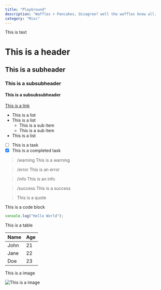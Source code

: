 ```yaml
---
title: "PlayGround"
description: "Waffles > Pancakes, Disagree? well the waffles know all.."
category: "Misc"
---
```


This is text

# This is a header

## This is a subheader

### This is a subsubheader

#### This is a subsubsubheader

[This is a link](https://google.com)

- This is a list
- This is a list
  - This is a sub item
  - This is a sub item
- This is a list

- [ ] This is a task
- [x] This is a completed task

> /warning This is a warning

> /error This is an error

> /info This is an info

> /success This is a success

> This is a quote

This is a code block

```js
console.log("Hello World");
```

This is a table

| Name | Age |
| ---- | --- |
| John | 21  |
| Jane | 22  |
| Doe  | 23  |

This is a image

![This is a image](https://cdn.discordapp.com/attachments/575526435926835201/1108040185641455776/canyouspotuni_1.png)
